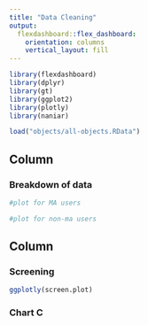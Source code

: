 ```yaml
---
title: "Data Cleaning"
output: 
  flexdashboard::flex_dashboard:
    orientation: columns
    vertical_layout: fill
---
```


```r
library(flexdashboard)
library(dplyr)
library(gt)
library(ggplot2)
library(plotly)
library(naniar)

load("objects/all-objects.RData")


```

Column {data-width=650}
-----------------------------------------------------------------------

### Breakdown of data

```r
#plot for MA users

#plot for non-ma users
```

Column {data-width=350}
-----------------------------------------------------------------------

### Screening

```r
ggplotly(screen.plot)
```

### Chart C

```r

```

